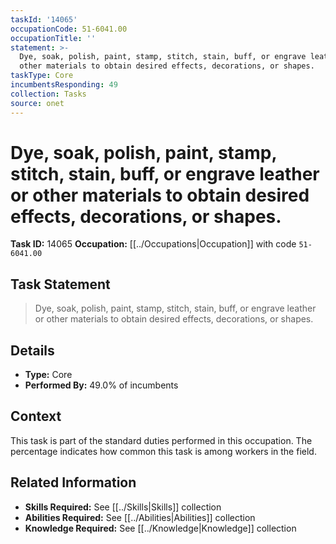 ```yaml
---
taskId: '14065'
occupationCode: 51-6041.00
occupationTitle: ''
statement: >-
  Dye, soak, polish, paint, stamp, stitch, stain, buff, or engrave leather or
  other materials to obtain desired effects, decorations, or shapes.
taskType: Core
incumbentsResponding: 49
collection: Tasks
source: onet
---
```

# Dye, soak, polish, paint, stamp, stitch, stain, buff, or engrave leather or other materials to obtain desired effects, decorations, or shapes.

**Task ID:** 14065
**Occupation:** [[../Occupations|Occupation]] with code `51-6041.00`

## Task Statement

> Dye, soak, polish, paint, stamp, stitch, stain, buff, or engrave leather or other materials to obtain desired effects, decorations, or shapes.

## Details

- **Type:** Core
- **Performed By:** 49.0% of incumbents

## Context

This task is part of the standard duties performed in this occupation. The percentage indicates how common this task is among workers in the field.

## Related Information

- **Skills Required:** See [[../Skills|Skills]] collection
- **Abilities Required:** See [[../Abilities|Abilities]] collection
- **Knowledge Required:** See [[../Knowledge|Knowledge]] collection
